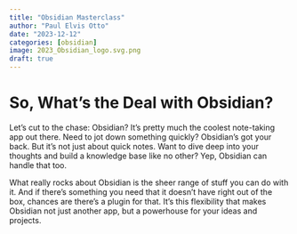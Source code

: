 ```yaml
---
title: "Obsidian Masterclass"
author: "Paul Elvis Otto"
date: "2023-12-12"
categories: [obsidian]
image: 2023_Obsidian_logo.svg.png
draft: true
---
```


# So, What's the Deal with Obsidian?

Let's cut to the chase: Obsidian? It's pretty much the coolest note-taking app out there. Need to jot down something quickly? Obsidian's got your back. But it's not just about quick notes. Want to dive deep into your thoughts and build a knowledge base like no other? Yep, Obsidian can handle that too.

What really rocks about Obsidian is the sheer range of stuff you can do with it. And if there’s something you need that it doesn’t have right out of the box, chances are there’s a plugin for that. It's this flexibility that makes Obsidian not just another app, but a powerhouse for your ideas and projects.
